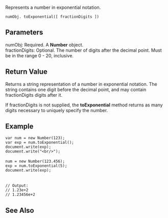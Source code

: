 Represents a number in exponential notation.

 numObj. toExponential([ fractionDigits ])

==Parameters==
; numObj: Required. A '''Number''' object.
; fractionDigits: Optional. The number of digits after the decimal point. Must be in the range 0 - 20, inclusive.

==Return Value==
Returns a string representation of a number in exponential notation. The string contains one digit before the decimal point, and may contain fractionDigits digits after it.

If fractionDigits is not supplied, the '''toExponential''' method returns as many digits necessary to uniquely specify the number.


==Example==
 var num = new Number(123);
 var exp = num.toExponential();
 document.write(exp);
 document.write("&lt;br/&gt;");
 
 num = new Number(123.456);
 exp = num.toExponential(5);
 document.write(exp);
 
 
 // Output: 
 // 1.23e+2
 // 1.23456e+2

==See Also==

              

              
